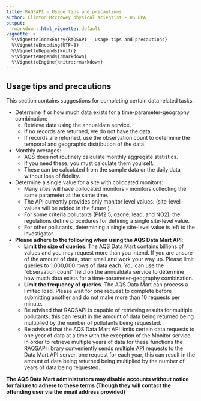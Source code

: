 ```yaml
---
title: RAQSAPI - Usage tips and precautions
author: Clinton Mccrowey physical scientist - US EPA
output:
  rmarkdown::html_vignette: default
vignette: >
  %\VignetteIndexEntry{RAQSAPI - Usage tips and precautions}
  %\VignetteEncoding{UTF-8}
  %\VignetteDepends{knitr}
  %\VignetteDepends{rmarkdown}
  %\VignetteEngine{knitr::rmarkdown}
---
```


## Usage tips and precautions
This section contains suggestions for completing certain data related tasks.

* Determine if or how much data exists for a time-parameter-geography
    combination:
    + Retrieve data using the annualdata service.
    + If no records are returned, we do not have the data.
    + If records are returned, use the observation count to determine the
          temporal and geographic distribution of the data.
* Monthly averages:
    + AQS does not routinely calculate monthly aggregate statistics.
    + If you need these, you must calculate them yourself.
    + These can be calculated from the sample data or the daily data without
        loss of fidelity.
* Determine a single value for a site with collocated monitors:
    + Many sites will have collocated monitors - monitors collecting the same
        parameter at the same time.
    + The API currently provides only monitor level values. (site-level values
        will be added in the future.)
    + For some criteria pollutants (PM2.5, ozone, lead, and NO2), the
        regulations define procedures for defining a single site-level value.
    + For other pollutants, determining a single site-level value is left to
        the investigator.     
        
* __Please adhere to the following when using the AQS Data Mart API__:
  + __Limit the size of queries__. The AQS Data Mart contains billions of values
    and you may request more than you intend. If you are unsure of the
    amount of data, start small and work your way up. Please limit
    queries to 1,000,000 rows of data each. You can use the
    "observation count" field on the annualdata service to determine how
    much data exists for a time-parameter-geography combination.  
  + __Limit the frequency of queries__. The AQS Data Mart can process a limited
    load. Please wait for one request to complete before submitting another
    and do not make more than 10 requests per minute.
  + Be advised that RAQSAPI is capable of retrieving results for multiple
    pollutants, this can result in the amount of data being returned being
    multiplied by the number of pollutants being requested.
  + Be advised that the AQS Data Mart API limits certain data requests to one
    year of data at a time with the exception of the Monitor service. In order
    to retrieve multiple years of data for these functions the RAQSAPI library
    conveniently sends multiple API requests to the Data Mart API server, one
    request for each year, this can result in the amount of data being returned
    being multiplied by the number of years of data being requested.

__The AQS Data Mart administrators may disable accounts without notice for
failure to adhere to these terms (Though they will contact the offending
user via the email address provided)__
